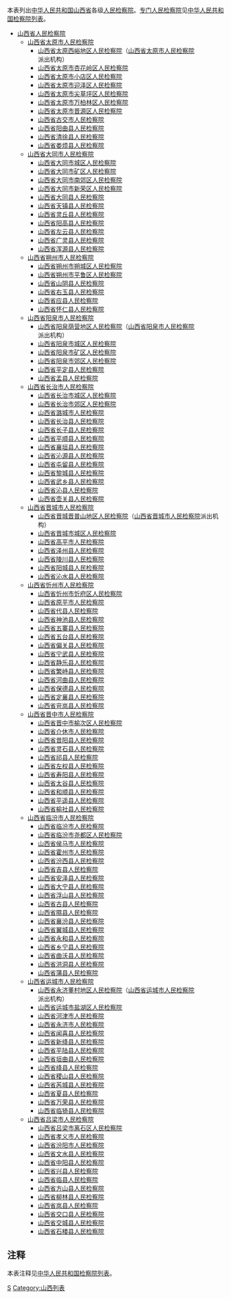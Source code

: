 本表列出[[中华人民共和国|中华人民共和国]][[山西省|山西省]]各级[[人民检察院|人民检察院]]。[[专门人民检察院|专门人民检察院]]见[[中华人民共和国检察院列表|中华人民共和国检察院列表]]。
*[[山西省人民检察院|山西省人民检察院]]
**[[山西省太原市人民检察院|山西省太原市人民检察院]] 
***[[山西省太原西峪地区人民检察院|山西省太原西峪地区人民检察院]]（[[山西省太原市人民检察院|山西省太原市人民检察院]]派出机构）
***[[山西省太原市杏花岭区人民检察院|山西省太原市杏花岭区人民检察院]]
***[[山西省太原市小店区人民检察院|山西省太原市小店区人民检察院]]
***[[山西省太原市迎泽区人民检察院|山西省太原市迎泽区人民检察院]]
***[[山西省太原市尖草坪区人民检察院|山西省太原市尖草坪区人民检察院]]
***[[山西省太原市万柏林区人民检察院|山西省太原市万柏林区人民检察院]]
***[[山西省太原市晋源区人民检察院|山西省太原市晋源区人民检察院]]
***[[山西省古交市人民检察院|山西省古交市人民检察院]]
***[[山西省阳曲县人民检察院|山西省阳曲县人民检察院]]
***[[山西省清徐县人民检察院|山西省清徐县人民检察院]]
***[[山西省娄烦县人民检察院|山西省娄烦县人民检察院]]
**[[山西省大同市人民检察院|山西省大同市人民检察院]]
***[[山西省大同市城区人民检察院|山西省大同市城区人民检察院]]
***[[山西省大同市矿区人民检察院|山西省大同市矿区人民检察院]]
***[[山西省大同市南郊区人民检察院|山西省大同市南郊区人民检察院]]
***[[山西省大同市新荣区人民检察院|山西省大同市新荣区人民检察院]]
***[[山西省大同县人民检察院|山西省大同县人民检察院]]
***[[山西省天镇县人民检察院|山西省天镇县人民检察院]]
***[[山西省灵丘县人民检察院|山西省灵丘县人民检察院]]
***[[山西省阳高县人民检察院|山西省阳高县人民检察院]]
***[[山西省左云县人民检察院|山西省左云县人民检察院]]
***[[山西省广灵县人民检察院|山西省广灵县人民检察院]]
***[[山西省浑源县人民检察院|山西省浑源县人民检察院]] 
**[[山西省朔州市人民检察院|山西省朔州市人民检察院]] 
***[[山西省朔州市朔城区人民检察院|山西省朔州市朔城区人民检察院]]
***[[山西省朔州市平鲁区人民检察院|山西省朔州市平鲁区人民检察院]]
***[[山西省山阴县人民检察院|山西省山阴县人民检察院]]
***[[山西省右玉县人民检察院|山西省右玉县人民检察院]]
***[[山西省应县人民检察院|山西省应县人民检察院]]
***[[山西省怀仁县人民检察院|山西省怀仁县人民检察院]]
**[[山西省阳泉市人民检察院|山西省阳泉市人民检察院]] 
***[[山西省阳泉荫营地区人民检察院|山西省阳泉荫营地区人民检察院]]（[[山西省阳泉市人民检察院|山西省阳泉市人民检察院]]派出机构）
***[[山西省阳泉市城区人民检察院|山西省阳泉市城区人民检察院]]
***[[山西省阳泉市矿区人民检察院|山西省阳泉市矿区人民检察院]]
***[[山西省阳泉市郊区人民检察院|山西省阳泉市郊区人民检察院]]
***[[山西省平定县人民检察院|山西省平定县人民检察院]]
***[[山西省盂县人民检察院|山西省盂县人民检察院]]
**[[山西省长治市人民检察院|山西省长治市人民检察院]] 
***[[山西省长治市城区人民检察院|山西省长治市城区人民检察院]]
***[[山西省长治市郊区人民检察院|山西省长治市郊区人民检察院]]
***[[山西省潞城市人民检察院|山西省潞城市人民检察院]]
***[[山西省长治县人民检察院|山西省长治县人民检察院]]
***[[山西省长子县人民检察院|山西省长子县人民检察院]]
***[[山西省平顺县人民检察院|山西省平顺县人民检察院]]
***[[山西省襄垣县人民检察院|山西省襄垣县人民检察院]]
***[[山西省沁源县人民检察院|山西省沁源县人民检察院]]
***[[山西省屯留县人民检察院|山西省屯留县人民检察院]]
***[[山西省黎城县人民检察院|山西省黎城县人民检察院]]
***[[山西省武乡县人民检察院|山西省武乡县人民检察院]]
***[[山西省沁县人民检察院|山西省沁县人民检察院]]
***[[山西省壶关县人民检察院|山西省壶关县人民检察院]]
**[[山西省晋城市人民检察院|山西省晋城市人民检察院]]
***[[山西省晋城晋普山地区人民检察院|山西省晋城晋普山地区人民检察院]]（[[山西省晋城市人民检察院|山西省晋城市人民检察院]]派出机构）
***[[山西省晋城市城区人民检察院|山西省晋城市城区人民检察院]]
***[[山西省高平市人民检察院|山西省高平市人民检察院]]
***[[山西省泽州县人民检察院|山西省泽州县人民检察院]]
***[[山西省陵川县人民检察院|山西省陵川县人民检察院]]
***[[山西省阳城县人民检察院|山西省阳城县人民检察院]]
***[[山西省沁水县人民检察院|山西省沁水县人民检察院]] 
**[[山西省忻州市人民检察院|山西省忻州市人民检察院]]
***[[山西省忻州市忻府区人民检察院|山西省忻州市忻府区人民检察院]]
***[[山西省原平市人民检察院|山西省原平市人民检察院]]
***[[山西省代县人民检察院|山西省代县人民检察院]]
***[[山西省神池县人民检察院|山西省神池县人民检察院]]
***[[山西省五寨县人民检察院|山西省五寨县人民检察院]]
***[[山西省五台县人民检察院|山西省五台县人民检察院]]
***[[山西省偏关县人民检察院|山西省偏关县人民检察院]]
***[[山西省宁武县人民检察院|山西省宁武县人民检察院]]
***[[山西省静乐县人民检察院|山西省静乐县人民检察院]]
***[[山西省繁峙县人民检察院|山西省繁峙县人民检察院]]
***[[山西省河曲县人民检察院|山西省河曲县人民检察院]]
***[[山西省保德县人民检察院|山西省保德县人民检察院]]
***[[山西省定襄县人民检察院|山西省定襄县人民检察院]]
***[[山西省岢岚县人民检察院|山西省岢岚县人民检察院]] 
**[[山西省晋中市人民检察院|山西省晋中市人民检察院]] 
***[[山西省晋中市榆次区人民检察院|山西省晋中市榆次区人民检察院]]
***[[山西省介休市人民检察院|山西省介休市人民检察院]]
***[[山西省昔阳县人民检察院|山西省昔阳县人民检察院]]
***[[山西省灵石县人民检察院|山西省灵石县人民检察院]]
***[[山西省祁县人民检察院|山西省祁县人民检察院]]
***[[山西省左权县人民检察院|山西省左权县人民检察院]]
***[[山西省寿阳县人民检察院|山西省寿阳县人民检察院]]
***[[山西省太谷县人民检察院|山西省太谷县人民检察院]]
***[[山西省和顺县人民检察院|山西省和顺县人民检察院]]
***[[山西省平遥县人民检察院|山西省平遥县人民检察院]]
***[[山西省榆社县人民检察院|山西省榆社县人民检察院]]
**[[山西省临汾市人民检察院|山西省临汾市人民检察院]]
***[[山西省临汾市人民检察院|山西省临汾市人民检察院]]
***[[山西省临汾市尧都区人民检察院|山西省临汾市尧都区人民检察院]]
***[[山西省侯马市人民检察院|山西省侯马市人民检察院]]
***[[山西省霍州市人民检察院|山西省霍州市人民检察院]]
***[[山西省汾西县人民检察院|山西省汾西县人民检察院]]
***[[山西省吉县人民检察院|山西省吉县人民检察院]]
***[[山西省安泽县人民检察院|山西省安泽县人民检察院]]
***[[山西省大宁县人民检察院|山西省大宁县人民检察院]]
***[[山西省浮山县人民检察院|山西省浮山县人民检察院]]
***[[山西省古县人民检察院|山西省古县人民检察院]]
***[[山西省隰县人民检察院|山西省隰县人民检察院]]
***[[山西省襄汾县人民检察院|山西省襄汾县人民检察院]]
***[[山西省翼城县人民检察院|山西省翼城县人民检察院]]
***[[山西省永和县人民检察院|山西省永和县人民检察院]]
***[[山西省乡宁县人民检察院|山西省乡宁县人民检察院]]
***[[山西省曲沃县人民检察院|山西省曲沃县人民检察院]]
***[[山西省洪洞县人民检察院|山西省洪洞县人民检察院]]
***[[山西省蒲县人民检察院|山西省蒲县人民检察院]] 
**[[山西省运城市人民检察院|山西省运城市人民检察院]] 
***[[山西省永济董村地区人民检察院|山西省永济董村地区人民检察院]]（[[山西省运城市人民检察院|山西省运城市人民检察院]]派出机构）
***[[山西省运城市盐湖区人民检察院|山西省运城市盐湖区人民检察院]]
***[[山西省河津市人民检察院|山西省河津市人民检察院]]
***[[山西省永济市人民检察院|山西省永济市人民检察院]]
***[[山西省闻喜县人民检察院|山西省闻喜县人民检察院]]
***[[山西省新绛县人民检察院|山西省新绛县人民检察院]]
***[[山西省平陆县人民检察院|山西省平陆县人民检察院]]
***[[山西省垣曲县人民检察院|山西省垣曲县人民检察院]]
***[[山西省绛县人民检察院|山西省绛县人民检察院]]
***[[山西省稷山县人民检察院|山西省稷山县人民检察院]]
***[[山西省芮城县人民检察院|山西省芮城县人民检察院]]
***[[山西省夏县人民检察院|山西省夏县人民检察院]]
***[[山西省万荣县人民检察院|山西省万荣县人民检察院]]
***[[山西省临猗县人民检察院|山西省临猗县人民检察院]]
**[[山西省吕梁市人民检察院|山西省吕梁市人民检察院]]
***[[山西省吕梁市离石区人民检察院|山西省吕梁市离石区人民检察院]]
***[[山西省孝义市人民检察院|山西省孝义市人民检察院]]
***[[山西省汾阳市人民检察院|山西省汾阳市人民检察院]]
***[[山西省文水县人民检察院|山西省文水县人民检察院]]
***[[山西省中阳县人民检察院|山西省中阳县人民检察院]]
***[[山西省兴县人民检察院|山西省兴县人民检察院]]
***[[山西省临县人民检察院|山西省临县人民检察院]]
***[[山西省方山县人民检察院|山西省方山县人民检察院]]
***[[山西省柳林县人民检察院|山西省柳林县人民检察院]]
***[[山西省岚县人民检察院|山西省岚县人民检察院]]
***[[山西省交口县人民检察院|山西省交口县人民检察院]]
***[[山西省交城县人民检察院|山西省交城县人民检察院]]
***[[山西省石楼县人民检察院|山西省石楼县人民检察院]]

== 注释 ==
本表注释见[[中华人民共和国检察院列表|中华人民共和国检察院列表]]。
{{reflist}}

{{山西行政区划}}
{{中华人民共和国检察院}}

[[Category:中华人民共和国检察院列表|S]]
[[Category:山西列表|Category:山西列表]]